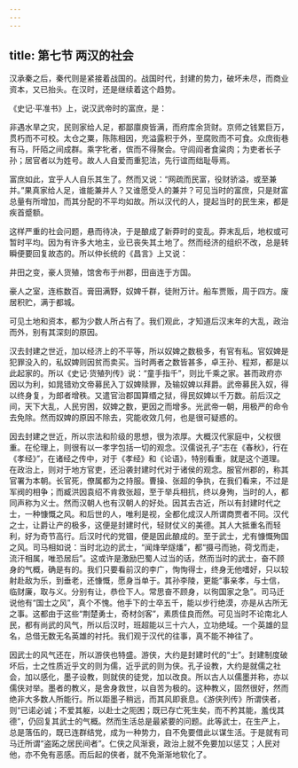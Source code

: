```yaml
---
---
---
```

title: 第七节 两汉的社会
---




汉承秦之后，秦代则是紧接着战国的。战国时代，封建的势力，破坏未尽，而商业资本，又已抬头。在汉时，还是继续着这个趋势。

《史记·平准书》上，说汉武帝时的富庶，是：

非遇水旱之灾，民则家给人足，都鄙廪庾皆满，而府库余货财。京师之钱累巨万，贯朽而不可校。太仓之粟，陈陈相因，充溢露积于外，至腐败而不可食。众庶街巷有马，阡陌之间成群。乘字牝者，傧而不得聚会。守闾阎者食粱肉；为吏者长子孙；居官者以为姓号。故人人自爱而重犯法，先行谊而绌耻辱焉。

富庶如此，宜乎人人自乐其生了。然而又说：“网疏而民富，役财骄溢，或至兼并。”果真家给人足，谁能兼并人？又谁愿受人的兼并？可见当时的富庶，只是财富总量有所增加，而其分配的不平均如故。所以汉代的人，提起当时的民生来，都是疾首蹙额。

这样严重的社会问题，悬而待决，于是酿成了新莽时的变乱。莽末乱后，地权或可暂时平均。因为有许多大地主，业已丧失其土地了。然而经济的组织不改，总是转瞬便要回复故态的。所以仲长统的《昌言》上又说：

井田之变，豪人货殖，馆舍布于州郡，田亩连于方国。

豪人之室，连栋数百。膏田满野，奴婢千群，徒附万计。船车贾贩，周于四方。废居积贮，满于都城。

可见土地和资本，都为少数人所占有了。我们观此，才知道后汉末年的大乱，政治而外，别有其深刻的原因。

汉去封建之世近，加以经济上的不平等，所以奴婢之数极多，有官有私。官奴婢是犯罪没入的，私奴婢则因贫而卖买。当时两者之数皆甚多，卓王孙、程郑，都是以此起家的。所以《史记·货殖列传》说：“童手指千”，则比千乘之家。甚而政府亦因以为利，如晁错劝文帝募民入丁奴婢赎罪，及输奴婢以拜爵。武帝募民入奴，得以终身复，为郎者增秩。又遣官治郡国算缗之狱，得民奴婢以千万数。前后汉之间，天下大乱，人民穷困，奴婢之数，更因之而增多。光武帝一朝，用极严的命令去免除。然而奴婢的原因不除去，究能收效几何，也是很可疑惑的。

因去封建之世近，所以宗法和阶级的思想，很为浓厚。大概汉代家庭中，父权很重。在伦理上，则很有以一孝字包括一切的观念。汉儒说孔子“志在《春秋》，行在《孝经》”，在诸经之传中，对于《孝经》和《论语》，特别看重，就是这个道理。在政治上，则对于地方官吏，还沿袭封建时代对于诸侯的观念。服官州郡的，称其官署为本朝。长官死，僚属都为之持服。曹操、张超的争执，在我们看来，不过是军阀的相争；而臧洪因袁绍不肯救张超，至于举兵相抗，终以身殉，当时的人，都同声称为义士。然而汉朝人也有汉朝人的好处。因其去古近，所以有封建时代之士，一种慷慨之风。和后世的人，唯利是视，全都化成汉人所谓商贾者不同。汉代之士，让爵让产的极多，这便是封建时代，轻财仗义的美德。其人大抵重名而轻利，好为奇节高行。后汉时代的党锢，便是因此酿成的。至于武士，尤有慷慨殉国之风。司马相如说：当时北边的武士，“闻烽举燧燔”，都“摄弓而驰，荷戈而走，流汗相属，唯恐居后”。这或许是激励巴蜀人过当的话，然而当时的武士，奋不顾身的气概，确是有的。我们只要看前汉的李广，恂恂得士，终身无他嗜好，只以较射赴敌为乐，到垂老，还慷慨，愿身当单于。其孙李陵，更能“事亲孝，与士信，临财廉，取与义。分别有让，恭俭下人。常思奋不顾身，以徇国家之急”。司马迁说他有“国士之风”，真个不愧。他手下的士卒五千，能以步行绝漠，亦是从古所无之事。这都由于这些“荆楚勇士，奇材剑客”，素质佳良而然。可见当时不论南北人民，都有尚武的风气，所以后汉时，班超能以三十六人，立功绝域。一个英雄的显名，总借无数无名英雄的衬托。我们观于汉代的往事，真不能不神往了。

因武士的风气还在，所以游侠也特盛。游侠，大约是封建时代的“士”。封建制度破坏后，士之性质近乎文的则为儒，近乎武的则为侠。孔子设教，大约是就儒之社会，加以感化，墨子设教，则就侠的徒党，加以改良。所以古人以儒墨并称，亦以儒侠对举。墨者的教义，是舍身救世，以自苦为极的。这种教义，固然很好，然而绝非大多数人所能行。所以距墨子稍远，而其风即衰息。《游侠列传》所谓侠者，则“已诺必诚；不爱其躯，以赴士之阨困；既已存亡死生矣，而不矜其能，羞伐其德”，仍回复其武士的气概。然而生活总是最紧要的问题。此等武士，在生产上，总是落伍的，既已连群结党，成为一种势力，自不免要借此以谋生活。于是就有司马迁所谓“盗跖之居民间者”。仁侠之风渐衰，政治上就不免要加以惩艾；人民对他，亦不免有恶感。而后起的侠者，就不免渐渐地软化了。